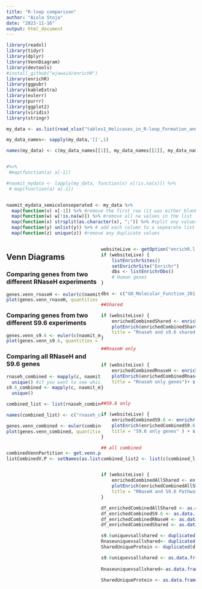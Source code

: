 ```yaml
---
title: "R-loop comparison"
author: "Aiola Stoja"
date: "2023-11-16"
output: html_document
---
```

<style type="text/css">
   .main-container {max-width: 100%;}
   .row {display: flex;}
   .column {flex: 50%;}
</style>

```r

library(readxl)
library(tidyr)
library(dplyr)
library(VennDiagram)
library(devtools)
#install_github("wjawaid/enrichR")
library(enrichR)
library(ggpubr)
library(kableExtra)
library(eulerr)
library(purrr)
library(ggplot2)
library(viridis)
library(stringr)


```


```r

my_data <- as.list(read_xlsx("tables1_Helicases_in_R-loop_Formation_and_Resolution.xlsx")) 

my_data_names<- sapply(my_data,'[[',1)

names(my_data) <- c(my_data_names[[1]], my_data_names[[2]], my_data_names[[3]], my_data_names[[4]], my_data_names[[5]], my_data_names[[6]])


#%>%
 #map(function(a) a[-1]) 

#naomit_mydata <- lapply(my_data, function(x) x[!is.na(x)]) %>%
 # map(function(a) a[-1]) 


naomit_mydata_semicolonseperated <- my_data %>%
  map(function(v) v[-1]) %>% #remove the first row (it was either blank or not necessary)
  map(function(w) w[!is.na(w)]) %>% #remove all na values in the list
  map(function(x) strsplit(as.character(x), ";")) %>% #split any values in the list/data frame by semicolon, and send to a new row
  map(function(y) unlist(y)) %>% # add each column to a sepearate list
  map(function(z) unique(z)) #remove any duplicate values

```

<div class = "row">
<div class = "column">

## Venn Diagrams {.tabset}

### Comparing genes from two different RNaseH experiments

```r

genes.venn_rnaseH <- euler(c(naomit_mydata_semicolonseperated[4], naomit_mydata_semicolonseperated[5]))
plot(genes.venn_rnaseH, quantities = list(type = c("counts", "percent"), cex = 1.6), labels = list(cex=0.5), adjust_labels = TRUE)

```

### Comparing genes from two different S9.6 experiments

```r

genes.venn_s9.6 <- euler(c(naomit_mydata_semicolonseperated[1], naomit_mydata_semicolonseperated[3]))
plot(genes.venn_s9.6, quantities = list(type = c("counts", "percent"), cex = 2), labels = list(cex=0.7), adjust_labels = TRUE)


```

### Comparing all RNaseH and S9.6 genes 

```r

rnaseh_combined <- mapply(c, naomit_mydata_semicolonseperated[4], naomit_mydata_semicolonseperated[5]) %>%
  unique() #if you want to see which are duplicated, you can do duplicated()
s9.6_combined <- mapply(c, naomit_mydata_semicolonseperated[1], naomit_mydata_semicolonseperated[3]) %>%
  unique()

combined_list <- list(rnaseh_combined, s9.6_combined)

names(combined_list) <- c("rnaseh_combined", "s9.6_combined")

genes.venn_combined <- euler(combined_list)
plot(genes.venn_combined, quantities = list(type = c("counts", "percent"), cex = 2), fills = c("blue", "purple", "green"), adjust_labels = TRUE)



combinedVennPartition <- get.venn.partitions(combined_list)
listCombinedV.P <- setNames(as.list(combinedVennPartition$..values..), combinedVennPartition$..set..)

```

</div>

<div class = "column">



```r

websiteLive <- getOption("enrichR.live")
if (websiteLive) {
    listEnrichrSites()
    setEnrichrSite("Enrichr")
    dbs <- listEnrichrDbs()
    # Human genes   
}

dbs <- c("GO_Molecular_Function_2015", "GO_Cellular_Component_2015", "GO_Biological_Process_2015")

```


```r

##Shared 

if (websiteLive) {
    enrichedCombinedShared <- enrichr(listCombinedV.P[["rnaseh_combined∩s9.6_combined"]], dbs)
    plotEnrich(enrichedCombinedShared$GO_Biological_Process_2015, showTerms = 20, numChar = 40, y = "Count", orderBy = "Adjusted.P.value", 
    title = "Rnaseh and s9.6 shared genes") + scale_fill_gradientn(colours = terrain.colors(20))
}

##RnaseH only


if (websiteLive) {
    enrichedCombinedRnaseH <- enrichr(listCombinedV.P[["(rnaseh_combined)∖(s9.6_combined)"]], dbs)
    plotEnrich(enrichedCombinedRnaseH$GO_Biological_Process_2015, showTerms = 20, numChar = 40, y = "Count", orderBy = "Adjusted.P.value", 
    title = "Rnaseh only genes")+ scale_fill_gradientn(colours = viridis(n=256, option = "C"))
}


##S9.6 only

if (websiteLive) {
    enrichedCombinedS9.6 <- enrichr(listCombinedV.P[["(s9.6_combined)∖(rnaseh_combined)"]], dbs)
    plotEnrich(enrichedCombinedS9.6$GO_Biological_Process_2015, showTerms = 20, numChar = 40, y = "Count", orderBy = "Adjusted.P.value", 
    title = "S9.6 only genes" ) + scale_fill_gradientn(colours = viridis(256, option = "D"))
}


```


```r

## all combined 

combined_list2 <- list(c(combined_list[[1]], combined_list[[2]]))


if (websiteLive) {
    enrichedCombinedAllShared <- enrichr(combined_list2[[1]], dbs)
    plotEnrich(enrichedCombinedAllShared$GO_Biological_Process_2015, showTerms = 20, numChar = 75, y = "Count", orderBy = "Adjusted.P.value", 
    title = "RNaseH and S9.6 Pathway Analysis") + scale_fill_gradientn(colours = magma(1000))
}

df_enrichedCombinedAllShared <- as.data.frame(enrichedCombinedAllShared$GO_Biological_Process_2015[1:20,])
df_enrichedCombinedS9.6 <- as.data.frame(enrichedCombinedS9.6$GO_Biological_Process_2015[1:20,])
df_enrichedCombinedRNaseH <- as.data.frame(enrichedCombinedRnaseH$GO_Biological_Process_2015[1:20,])
df_enrichedCombinedShared <- as.data.frame (enrichedCombinedShared$GO_Biological_Process_2015[1:20,])

s9.6uniquevsallshared <- duplicated(df_enrichedCombinedAllShared, df_enrichedCombinedS9.6, by= "Term")
Rnaseuniquevsallshared<- duplicated(df_enrichedCombinedAllShared, df_enrichedCombinedRNaseH, by = "Term")
SharedUniqueProtein <- duplicated(df_enrichedCombinedAllShared, df_enrichedCombinedShared, by = "Term")

s9.6uniquevsallshared <- as.data.frame(generics::intersect(df_enrichedCombinedAllShared$Term,
                                                             df_enrichedCombinedS9.6$Term))
Rnaseuniquevsallshared<-as.data.frame(generics::intersect(df_enrichedCombinedAllShared$Term,
                                                          df_enrichedCombinedRNaseH$Term))
SharedUniqueProtein <- as.data.frame(generics::intersect(df_enrichedCombinedAllShared$Term, 
                                                         df_enrichedCombinedShared$Term))                                                       

```